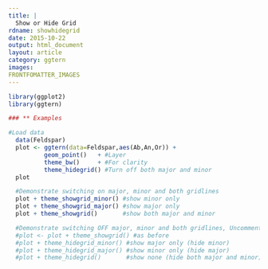 ```yaml
---
title: |
  Show or Hide Grid
rdname: showhidegrid
date: 2015-10-22
output: html_document
layout: article
category: ggtern
images:
FRONTFOMATTER_IMAGES
---
```


```r
library(ggplot2)
library(ggtern)
```

```r

### ** Examples

#Load data
  data(Feldspar)
  plot <- ggtern(data=Feldspar,aes(Ab,An,Or)) +
          geom_point()   + #Layer
          theme_bw()     + #For clarity
          theme_hidegrid() #Turn off both major and minor
  plot

  #Demonstrate switching on major, minor and both gridlines
  plot + theme_showgrid_minor() #show minor only
  plot + theme_showgrid_major() #show major only
  plot + theme_showgrid()       #show both major and minor

  #Demonstrate switching OFF major, minor and both gridlines, Uncomment to run
  #plot <- plot + theme_showgrid() #as before
  #plot + theme_hidegrid_minor() #show major only (hide minor)
  #plot + theme_hidegrid_major() #show minor only (hide major)
  #plot + theme_hidegrid()       #show none (hide both major and minor)



```